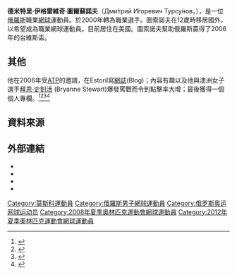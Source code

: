 {{noteTA
|T=zh-hk:德米特里·杜辛諾夫;zh-hans:德米特里·图尔苏诺夫;zh-hant:德米特里·圖爾蘇諾夫
|1=zh-hk:杜辛諾夫;zh-hans:图尔苏诺夫;zh-hant:圖爾蘇諾夫
}}
{{Infobox 网球
|姓名=Dmitry Tursunov
|照片=Dmitry Turnsunov 2006 Australian Open.JPG
|国籍=俄羅斯
|生日= {{Birth date and age|df=yes|1982|12|12}}
|出生地=莫斯科
|居住地=
|身高=185
|体重=81
|持拍手=右
|反拍=雙手
|转职业年=2000年
|球拍=
|球衣=
|球鞋=
|单打最高排名=20（2006年10月2日）
|双打最高排名=36（2008年6月16日）
|现单打排名=26
|现双打排名=
|单打冠军头衔=
|双打冠军头衔=
|职业战绩=231勝218負
|奖金=5,920,125[[美元|美元]]
|澳网最好成绩=第三輪（2007）
|法网最好成绩=第三輪（2006、2008）
|温网最好成绩=第四輪（2005、2006）
|美网最好成绩=第三輪（2003、2008）
|大满贯个数=
|奥运会最好成绩=
}}
'''德米特里·伊格雷維奇·圖爾蘇諾夫'''（Дми́трий И́горевич Турсу́нов，{{bd|1982年|12月12日|catIdx=T}}），是一位[[俄羅斯|俄羅斯]]職業[[網球|網球]]運動員。於2000年轉為職業選手。圖索諾夫在12歲時移居國外，以希望成為職業網球運動員。目前居住在美國。圖索諾夫幫助俄羅斯贏得了2006年的台維斯盃。

== 其他 ==
他在2006年受[[职业网球联合会|ATP]]的邀請，在Estoril寫[[網誌|網誌]](Blog)；內容有趣以及他與澳洲女子選手[http://en.wikipedia.org/wiki/Bryanne_Stewart 拜恩·史釗活] {{Wayback|url=http://en.wikipedia.org/wiki/Bryanne_Stewart |date=20210227061814 }}(Bryanne Stewart)爆發罵戰而令到點擊率大增；最後獲得一個個人專欄。<ref>{{Cite web |url=http://www.atptennis.com/en/blog/2006/tursunov.asp |title=ATPtennis.com - Player Blog for Dmitry Tursunov |access-date=2008-10-28 |archive-date=2008-08-29 |archive-url=https://web.archive.org/web/20080829221036/http://www.atptennis.com/en/blog/2006/tursunov.asp |dead-url=yes }}</ref><ref>{{Cite web |url=http://www.sonyericssonwtatour.com/3/newsroom/stories/?ContentID=399 |title=Sony Ericsson WTA Tour - Estoril Player Blog: Bryanne Stewart |access-date=2008-10-28 |archive-date=2020-08-21 |archive-url=https://web.archive.org/web/20200821114130/http://www.sonyericssonwtatour.com/3/newsroom/stories/?ContentID=399 |dead-url=no }}</ref><ref>{{Cite web |url=http://www.sonyericssonwtatour.com/3/newsroom/stories/?ContentID=574 |title=Sony Ericsson WTA Tour - Wimbledon Blog: Bryanne Stewart |access-date=2008-10-28 |archive-date=2020-08-21 |archive-url=https://web.archive.org/web/20200821114910/http://www.sonyericssonwtatour.com/3/newsroom/stories/?ContentID=574 |dead-url=no }}</ref><ref>{{Cite web |url=http://www.atptennis.com/1/en/blog/tursunov/ |title=ATPtennis.com - Player Blog for Dmitry Tursunov Tales |access-date=2008-10-28 |archive-date=2008-12-20 |archive-url=https://web.archive.org/web/20081220103844/http://www.atptennis.com/1/en/blog/tursunov/ |dead-url=no }}</ref>

== 資料來源 ==
<references />

== 外部連結 ==
* {{Official|http://www.dmitrytursunov.com/}}
* {{ATP|id=T315}}
* {{ITF Profile|id=10022602}}
* {{DavisCupplayerlink|id=10022602}}


{{DEFAULTSORT:Tursunov, Dmitry}}
[[Category:莫斯科運動員|Category:莫斯科運動員]]
[[Category:俄羅斯男子網球運動員|Category:俄羅斯男子網球運動員]]
[[Category:俄罗斯奥运网球运动员|Category:俄罗斯奥运网球运动员]]
[[Category:2008年夏季奧林匹克運動會網球運動員|Category:2008年夏季奧林匹克運動會網球運動員]]
[[Category:2012年夏季奧林匹克運動會網球運動員|Category:2012年夏季奧林匹克運動會網球運動員]]